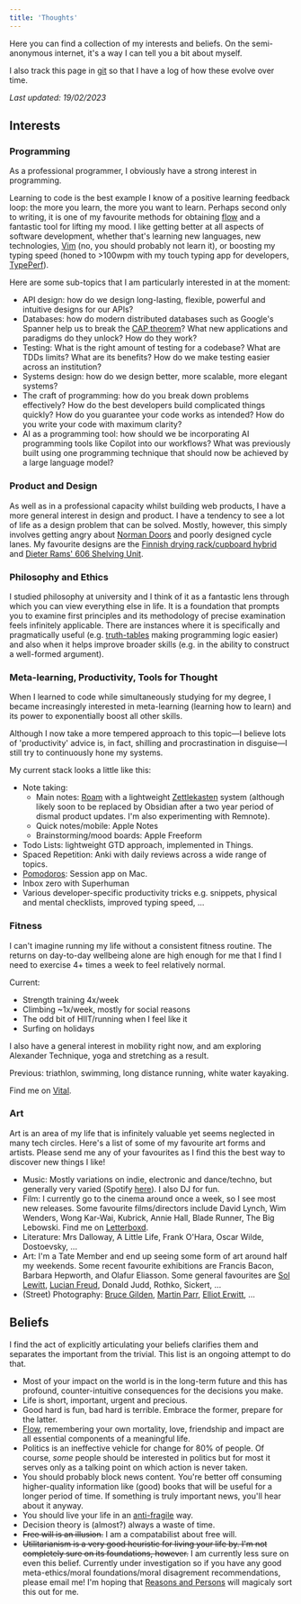 ```yaml
---
title: 'Thoughts'
---
```


Here you can find a collection of my interests and beliefs. On the
semi-anonymous internet, it's a way I can tell you a bit about myself.

I also track this page in
[git](https://github.com/mulholo/jmulholland-dot-com/) so that I have
a log of how these evolve over time.

_Last updated: 19/02/2023_

## Interests

### Programming

As a professional programmer, I obviously have a strong interest in
programming.

Learning to code is the best example I know of a positive learning
feedback loop: the more you learn, the more you want to learn. Perhaps
second only to writing, it is one of my favourite methods for
obtaining
[flow](https://en.wikipedia.org/wiki/Mihaly_Csikszentmihalyi#Flow) and
a fantastic tool for lifting my mood. I like getting better at all
aspects of software development, whether that's learning new
languages, new technologies, [Vim](https://vim.org) (no, you should
probably not learn it), or boosting my typing speed (honed to >100wpm
with my touch typing app for developers,
[TypePerf](https://typeperf.com)).

Here are some sub-topics that I am particularly interested in at the
moment:

- API design: how do we design long-lasting, flexible, powerful and
  intuitive designs for our APIs?
- Databases: how do modern distributed databases such as Google's
  Spanner help us to break the
  [CAP theorem](https://en.wikipedia.org/wiki/CAP_theorem)? What new
  applications and paradigms do they unlock? How do they work?
- Testing: What is the right amount of testing for a codebase? What
  are TDDs limits? What are its benefits? How do we make testing
  easier across an institution?
- Systems design: how do we design better, more scalable, more elegant
  systems?
- The craft of programming: how do you break down problems
  effectively? How do the best developers build complicated things
  quickly? How do you guarantee your code works as intended? How do
  you write your code with maximum clarity?
- AI as a programming tool: how should we be incorporating AI
  programming tools like Copilot into our workflows? What was
  previously built using one programming technique that should now be
  achieved by a large language model?

### Product and Design

As well as in a professional capacity whilst building web products, I
have a more general interest in design and product. I have a tendency
to see a lot of life as a design problem that can be solved. Mostly,
however, this simply involves getting angry about
[Norman Doors](https://www.youtube.com/watch?v=yY96hTb8WgI) and poorly
designed cycle lanes. My favourite designs are the
[Finnish drying rack/cupboard hybrid](https://99percentinvisible.org/article/finnish-dishes-simple-nordic-design-beats-dishwashers-drying-racks/)
and [Dieter Rams' 606 Shelving Unit](https://www.vitsoe.com/gb/606).

### Philosophy and Ethics

I studied philosophy at university and I think of it as a fantastic
lens through which you can view everything else in life. It is a
foundation that prompts you to examine first principles and its
methodology of precise examination feels infinitely applicable. There
are instances where it is specifically and pragmatically useful (e.g.
[truth-tables](https://en.wikipedia.org/wiki/Truth_table) making
programming logic easier) and also when it helps improve broader
skills (e.g. in the ability to construct a well-formed argument).

### Meta-learning, Productivity, Tools for Thought

When I learned to code while simultaneously studying for my degree, I
became increasingly interested in meta-learning (learning how to
learn) and its power to exponentially boost all other skills.

Although I now take a more tempered approach to this topic—I believe
lots of 'productivity' advice is, in fact, shilling and
procrastination in disguise—I still try to continuously hone my
systems.

My current stack looks a little like this:

- Note taking:
  - Main notes: [Roam](https://roamresearch.com/) with a lightweight
    [Zettlekasten](https://en.wikipedia.org/wiki/Zettelkasten) system
    (although likely soon to be replaced by Obsidian after a two year
    period of dismal product updates. I'm also experimenting with
    Remnote).
  - Quick notes/mobile: Apple Notes
  - Brainstorming/mood boards: Apple Freeform
- Todo Lists: lightweight GTD approach, implemented in Things.
- Spaced Repetition: Anki with daily reviews across a wide range of
  topics.
- [Pomodoros](https://en.wikipedia.org/wiki/Pomodoro_Technique):
  Session app on Mac.
- Inbox zero with Superhuman
- Various developer-specific productivity tricks e.g. snippets,
  physical and mental checklists, improved typing speed, ...

### Fitness

I can't imagine running my life without a consistent fitness routine.
The returns on day-to-day wellbeing alone are high enough for me that
I find I need to exercise 4+ times a week to feel relatively normal.

Current:

- Strength training 4x/week
- Climbing ~1x/week, mostly for social reasons
- The odd bit of HIIT/running when I feel like it
- Surfing on holidays

I also have a general interest in mobility right now, and am exploring
Alexander Technique, yoga and stretching as a result.

Previous: triathlon, swimming, long distance running, white water
kayaking.

Find me on [Vital](https://www.joinvitalhealth.com/).

### Art

Art is an area of my life that is infinitely valuable yet seems
neglected in many tech circles. Here's a list of some of my favourite
art forms and artists. Please send me any of your favourites as I find
this the best way to discover new things I like!

- Music: Mostly variations on indie, electronic and dance/techno, but
  generally very varied (Spotify
  [here](https://open.spotify.com/user/mulhollandtune?si=4Oq16qZFS_uP7jf3ZWEk5A)).
  I also DJ for fun.
- Film: I currently go to the cinema around once a week, so I see most
  new releases. Some favourite films/directors include David Lynch,
  Wim Wenders, Wong Kar-Wai, Kubrick, Annie Hall, Blade Runner, The
  Big Lebowski. Find me on
  [Letterboxd](https://letterboxd.com/mulholo).
- Literature: Mrs Dalloway, A Little Life, Frank O'Hara, Oscar Wilde,
  Dostoevsky, ...
- Art: I'm a Tate Member and end up seeing some form of art around
  half my weekends. Some recent favourite exhibitions are Francis
  Bacon, Barbara Hepworth, and Olafur Eliasson. Some general
  favourites are
  [Sol Lewitt](https://en.wikipedia.org/wiki/Sol_LeWitt#Wall_drawings),
  [Lucian Freud](https://i.pinimg.com/originals/c3/99/5c/c3995c69f451cb45c5408d957402884f.jpg),
  Donald Judd, Rothko, Sickert, ...
- (Street) Photography:
  [Bruce Gilden](https://mediastore.magnumphotos.com/CoreXDoc/MAG/Media/Home2/0/d/c/8/NYC16720.jpg),
  [Martin Parr](https://www.tate.org.uk/art/images/work/P/P78/P78702_10.jpg),
  [Elliot Erwitt](https://mediastore2.magnumphotos.com/CoreXDoc/MAG/Media/Home2/5/0/d/b/NYC15335.jpg),
  ...

## Beliefs

I find the act of explicitly articulating your beliefs clarifies them
and separates the important from the trivial. This list is an ongoing
attempt to do that.

- Most of your impact on the world is in the long-term future and this
  has profound, counter-intuitive consequences for the decisions you
  make.
- Life is short, important, urgent and precious.
- Good hard is fun, bad hard is terrible. Embrace the former, prepare
  for the latter.
- [Flow](https://en.wikipedia.org/wiki/Mihaly_Csikszentmihalyi#Flow),
  remembering your own mortality, love, friendship and impact are all
  essential components of a meaningful life.
- Politics is an ineffective vehicle for change for 80% of people. Of
  course, _some_ people should be interested in politics but for most
  it serves only as a talking point on which action is never taken.
- You should probably block news content. You're better off consuming
  higher-quality information like (good) books that will be useful for
  a longer period of time. If something is truly important news,
  you'll hear about it anyway.
- You should live your life in an
  [anti-fragile](https://www.amazon.co.uk/Antifragile-Things-that-Gain-Disorder/dp/0141038225)
  way.
- Decision theory is (almost?) always a waste of time.
- ~~Free will is an illusion.~~ I am a compatabilist about free will.
- ~~Utilitarianism is a very good heuristic for living your life by.
  I'm not completely sure on its foundations, however.~~ I am
  currently less sure on even this belief. Currently under
  investigation so if you have any good meta-ethics/moral
  foundations/moral disagrement recommendations, please email me! I'm
  hoping that
  [Reasons and Persons](https://en.wikipedia.org/wiki/Reasons_and_Persons)
  will magicaly sort this out for me.
